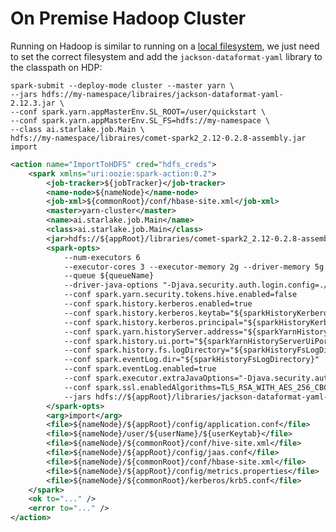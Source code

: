 # On Premise Hadoop Cluster




Running on Hadoop is similar to running on a [local filesystem](file), we just need to set the correct filesystem
and add the `jackson-dataformat-yaml` library to the classpath on HDP:

<Tabs>
<TabItem value="spark3" label="Spark 3">

```shell title="HDP example"
spark-submit --deploy-mode cluster --master yarn \
--jars hdfs://my-namespace/libraires/jackson-dataformat-yaml-2.12.3.jar \
--conf spark.yarn.appMasterEnv.SL_ROOT=/user/quickstart \
--conf spark.yarn.appMasterEnv.SL_FS=hdfs://my-namespace \
--class ai.starlake.job.Main \
hdfs://my-namespace/libraires/comet-spark2_2.12-0.2.8-assembly.jar import
```

</TabItem>
<TabItem value="oozie" label="Oozie">

```xml title="HDP example"
<action name="ImportToHDFS" cred="hdfs_creds">
    <spark xmlns="uri:oozie:spark-action:0.2">
        <job-tracker>${jobTracker}</job-tracker>
        <name-node>${nameNode}</name-node>
        <job-xml>${commonRoot}/conf/hbase-site.xml</job-xml>
        <master>yarn-cluster</master>
        <name>ai.starlake.job.Main</name>
        <class>ai.starlake.job.Main</class>
        <jar>hdfs://${appRoot}/libraries/comet-spark2_2.12-0.2.8-assembly.jar</jar>
        <spark-opts>
            --num-executors 6
            --executor-cores 3 --executor-memory 2g --driver-memory 5g
            --queue ${queueName}
            --driver-java-options "-Djava.security.auth.login.config=./jaas.conf -Dconfig.file=./application.conf"
            --conf spark.yarn.security.tokens.hive.enabled=false
            --conf spark.history.kerberos.enabled=true
            --conf spark.history.kerberos.keytab="${sparkHistoryKerberosKeytab}"
            --conf spark.history.kerberos.principal="${sparkHistoryKerberosPrincipal}"
            --conf spark.yarn.historyServer.address="${sparkYarnHistoryServerAddress}"
            --conf spark.history.ui.port="${sparkYarnHistoryServerUiPort}"
            --conf spark.history.fs.logDirectory="${sparkHistoryFsLogDirectory}"
            --conf spark.eventLog.dir="${sparkHistoryFsLogDirectory}"
            --conf spark.eventLog.enabled=true
            --conf spark.executor.extraJavaOptions="-Djava.security.auth.login.config=./jaas.conf"
            --conf spark.ssl.enabledAlgorithms=TLS_RSA_WITH_AES_256_CBC_SHA
            --jars hdfs://${appRoot}/libraries/jackson-dataformat-yaml-2.6.7.jar
        </spark-opts>
        <arg>import</arg>
        <file>${nameNode}/${appRoot}/config/application.conf</file>
        <file>${nameNode}/user/${userName}/${userKeytab}</file>
        <file>${nameNode}/${commonRoot}/conf/hive-site.xml</file>
        <file>${nameNode}/${appRoot}/config/jaas.conf</file>
        <file>${nameNode}/${commonRoot}/conf/hbase-site.xml</file>
        <file>${nameNode}/${appRoot}/config/metrics.properties</file>
        <file>${nameNode}/${commonRoot}/kerberos/krb5.conf</file>
    </spark>
    <ok to="..." />
    <error to="..." />
</action>
```

</TabItem>
</Tabs>
